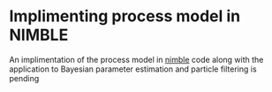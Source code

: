 # Implimenting process model in NIMBLE {#sec-nimble}

An implimentation of the process model in [nimble](https://r-nimble.org) code along with the application to Bayesian parameter estimation and particle filtering is pending
